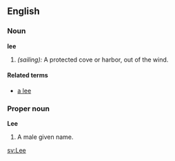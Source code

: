 ==English==

===Noun===
'''lee'''
#''(sailing):'' A protected cove or harbor, out of the wind.

====Related terms====
*[[a lee]]

===Proper noun===
'''Lee'''
#A male given name.

[[sv:Lee]]